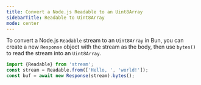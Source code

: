 ```yaml
---
title: Convert a Node.js Readable to an Uint8Array
sidebarTitle: Readable to Uint8Array
mode: center
---
```


To convert a Node.js `Readable` stream to an `Uint8Array` in Bun, you can create a new `Response` object with the stream as the body, then use `bytes()` to read the stream into an `Uint8Array`.

```ts
import {Readable} from 'stream';
const stream = Readable.from(['Hello, ', 'world!']);
const buf = await new Response(stream).bytes();
```
